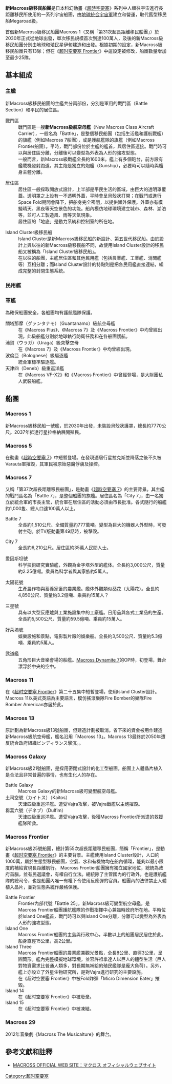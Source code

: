 {{Veil|time=2015-09-12T06:46:12+00:00}}
'''新Macross級移民船團'''是日本科幻動畫《[[超時空要塞|超時空要塞]]》系列中人類往宇宙進行長距離移民所使用的一系列宇宙船團，由[[地球統合宇宙軍|地球統合宇宙軍]]建立和營運，取代舊型移民船Megaroad級。

首個新Macross級移民船團Macross 1（又稱「第31次超長距離移民船團」）於2030年正式從地球出發，單次移民規模首次到達100萬人，及後的新Macross級移民船團分別由地球和殖民星伊甸建造和出發。根據初期的設定，新Macross級移民船團只有13隊；但在《[[超时空要塞_Frontier|超时空要塞 Frontier]]》中這設定被修改，船團數量增加至最少25隊。

==基本組成==

===主艦===
新Macross級移民船團的主艦共分兩部份，分別是軍用的戰鬥區（Battle Section）和平民的居住區。

;戰鬥區
:戰鬥區是一艘'''新Macross級航空母艦'''（New Macross Class Aircraft Carrier），一般名為「Battle」，是整個移民船團（包括生活艦和護航戰艦）的旗艦（例如Macross 7船團），或是護航艦隊的旗艦（例如Macross Frontier船團）。平時，戰鬥部份位於主艦的艦首，與居住區連接。戰鬥時可以與居住區分離，分離後可以變型為外表為人形的強攻型態。
:一般而言，新Macross級戰艦全長約1600米。艦上有多個砲台，前方設有艦載機發射跑道。其主炮是獨立的炮艦（Gunship），必要時可以隨時與艦身主體分離。

;居住區
:居住區一般採取開放式設計，上半部是平民生活的區域，由巨大的透明罩覆蓋。透明罩之上設有一不透明外蓋，平時會呈貝殼狀打開；在戰鬥或進行Space Fold期間會降下，把船身完全密閉，以提供額外保護。外蓋亦有模擬晴天、黑夜等天空景色的功能。船內模仿地球環境建立城市、森林、湖泊等，並可人工製造風、雨等天氣現象。
:居住區的「地底」是動力系統和控制室的所在地。

;Island Cluster級移民船
:Island Cluster是新Macross級移民船的新設計、第五世代移民船。由於設計上與以往的新Macross級移民船不同，故使用Island Cluster設計的移民船又被稱為「Island Cluster級移民船」。
:在以往的船團，主艦居住區和其他民用艦（包括農業艦、工業艦、消閒艦等）互相分離；而Island Cluster設計的特點則是把各民用艦直接連結，組成完整的封閉生態系統。

===民用艦===

===軍艦===
為確保船團安全，各船團均有護航艦隊保護。

;關塔那摩（グァンタナモ）（Guantanamo）級航空母艦
:在《Macross Plus》、《Macross 7》及《Macross Frontier》中均曾經出現。此級船艦分別於地球執行防衛任務和在各船團護航。
;浦賀（ウラガ）（Uraga）級突擊空母
:在《Macross 7》及《Macross Frontier》中均曾經出現。
;波倫亞（Bolognese）級驅逐艦
:統合軍標準驅逐艦。
;天津四（Deneb）級重巡洋艦
:在《Macross VF-X2》和《Macross Frontier》中曾經登場，是大財團私人武裝船艦。

==船團==
===Macross 1===
新Macross級移民船一號艦，於2030年出發，未裝設貝殼狀護罩，總長約7770公尺。2037年抵達行星拉格納展開殖民。

===Macross 5===
在動畫《[[超時空要塞_7|超時空要塞 7]]》中短暫登場。在發現適居行星拉克斯並降落之後不久被Varauta軍摧毀，其軍民被原始惡魔俘虜及操控。

===Macross 7===
又稱「第37次超長距離移民船團」，是動畫《[[超時空要塞_7|超時空要塞 7]]》的主要背景。其主艦的戰鬥區名為「Battle 7」，是整個船團的旗艦。居住區名為「City 7」，由一名獨立於統合軍的市長主管，統合軍在居住區的活動必須由市長批准。各式隨行的船艦約1,000隻、總人口達100萬人以上。

{{HideH|Macross 7艦隊群}}
;Battle 7
:全長約1,510公尺、全備質量約777萬噸。變型為巨大的機器人外型時，可發射主砲。於TV版動畫第49話時，被擊毀。

;City 7
:全長約6,210公尺。居住區約35萬人民間人士。

;愛因斯坦號
:科学技術研究實驗艦，外觀為金字塔外型的艦体。全長約3,000公尺，質量約2.25億噸。乘員為科学者與其家族約5萬人。

;太陽花號
:生產農作物與蓄養家畜的農業艦。艦体外觀類似[[葵花|葵花]]（太陽花）。全長約4,850公尺、質量約3.2億噸、乘員約15萬人？

;三星號
:具有以大型反應爐與工業施設集中的工廠艦。日用品與各式工業品的生産。全長約5,500公尺、質量約59.5億噸、乘員約15萬人。　

;好萊塢號
:娛樂設施和景點，電影製片廠的娛樂船。全長約3,500公尺、質量約5.3億噸、乘員約5萬人。

;武道艦
:五角形巨大音樂會場的船艦。[[Macross_Dynamite_7|Macross Dynamite 7]]的OP時，初登場，舞台漂浮於中央的空中。
{{HideF}}

===Macross 11===
在《[[超时空要塞_Frontier|超时空要塞 Frontier]]》第二十五集中短暫登場，使用Island Cluster設計。Macross 11以美式英語為主要語言，模仿搖滾樂隊Fire Bomber的樂隊Fire Bomber American亦居於此。

===Macross 13===
原計劃為新Macross級13號船團，但建造計劃被取消。省下來的資金被用作建造新Macross級航空母艦，艦名沿用「Macross 13」。Macross 13最終於2050年遭反統合政府組織ビンディランス擊沉。。

===Macross Galaxy===
新Macross級21號船團，是採用密閉式設計的化工型船團。船團上人體晶片植入是合法且非常普遍的事情，也有生化人的存在。

{{HideH|Battle Galaxy艦隊群}}
;Battle Galaxy
:Macross Galaxy的新Macross級可變型航空母艦。
;土司空號（カイトス）（Kaitos）
:天津四級重巡洋艦。遭受Vajra攻擊，被Vajra戰艦以主炮摧毀。
;芻蒿六號（デネブ）（Dulfim）
:天津四級重巡洋艦。遭受Vajra攻擊，後獲Macross Frontier所派遣的救援艦隊所救。
{{HideF}}

===Macross Frontier===
新Macross級25號船團，總計第55次超長距離移民船團，簡稱「Frontier」，是動畫《[[超时空要塞_Frontier|超时空要塞 Frontier]]》的主要背景。主艦使用Island Cluster設計，人口約1000萬，屬於生態型移民船團，空氣、水和有機物均在船內循環，能夠以最小限度的補給實現長距離航行。
Macross Frontier船團擁有獨立國家地位，總統為政府首腦，並有民選議會，有權自行立法。總統除了主管國內的行政外，也是護航艦隊的總司令，也是船團內唯一有權下令使用反應彈的官員。船團內的法律禁止人體植入晶片，並對生態系統作嚴格保護。

{{HideH|Macross Frontier艦隊群}}
;Battle Frontier
:Frontier內部代號「Battle 25」，新Macross級可變型航空母艦，是Macross Frontier船團護航艦隊的作戰指揮中心兼臨時政府所在地。平時位於Island One艦首，戰鬥時可以與Island One分離，分離可以變型為外表為人形的強攻型態。
;Island One
:Macross Frontier船團的主島與行政中心，半數以上的船團居民居住於此。船身直徑15公里，高2公里。
;Island Three
:Macross Frontier船團的農業艦兼觀光景點，全長8公里、直徑3公里，呈圓筒形。艦內完整模擬地球環境，並容許祖拿達人以巨人的體型生活（巨人對物資需求比普通人類多，對長期無補給的殖民艦隊是龐大負荷）。另外，艦上亦設立了外星生物研究所，是對Vajra進行研究的主要設施。
:在《超时空要塞 Frontier》中被Fold炸彈「Micro Dimension Eater」摧毀。
;Island 14
:在《超时空要塞 Frontier》中被廢棄。
;Island 15
:在《超时空要塞 Frontier》中被凍結。
{{HideF}}

===Macross 29===
2012年音樂劇《Macross The Musicalture》的舞台。

==參考文獻和註釋==
<div class="references-small">
<references></references>
*{{ja}}[http://www.macross.co.jp/ MACROSS OFFICIAL WEB SITE：マクロス オフィシャルウェブサイト] {{Wayback|url=http://www.macross.co.jp/ |date=20070121104445 }}
</div>

{{超时空要塞系列}}

[[Category:超时空要塞|Category:超时空要塞]]